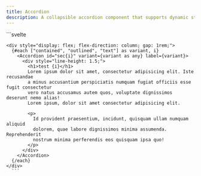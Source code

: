 ```yaml
---
title: Accordion
description: A collapsible accordion component that supports dynamic state and different variants.
---
```



<Tabs>
  <TabItem label="Preview">
  <AccordionPreview />
</TabItem>
  <TabItem label="Usage">
    ```svelte
    <script lang="ts">
      import { Accordion } from "@dxdns/feflow"
    </script>

    <div style="display: flex; flex-direction: column; gap: 1rem;">
      {#each ["contained", "outlined", "text"] as variant, i}
        <Accordion id="sec{i}" variant={variant as any} label={variant}>
          <div style="line-height: 1.5;">
            <h1>test {i}</h1>
            Lorem ipsum dolor sit amet, consectetur adipisicing elit. Iste recusandae
            a minus accusantium perspiciatis numquam fugiat officiis esse fugit consectetur
            vero natus accusamus autem quos, voluptate dignissimos deserunt nemo alias!
            Lorem ipsum, dolor sit amet consectetur adipisicing elit.

            <p>
              Id provident praesentium, incidunt, quisquam ullam numquam aliquid
              dolorem, quae labore dignissimos minima assumenda. Reprehenderit
              nostrum minima perferendis eos quisquam ipsa quo!
            </p>
          </div>
        </Accordion>
      {/each}
    </div>
      ```

  </TabItem>
</Tabs>
